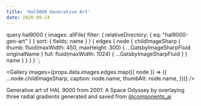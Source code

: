 ```yaml
---
title: 'Hal9000 Generative Art'
date: 2020-09-24
---
```



  query hal9000 {
    images: allFile(
      filter: { relativeDirectory: { eq: "hal9000-gen-art" } }
      sort: { fields: name }
    ) {
      edges {
        node {
          childImageSharp {
            thumb: fluid(maxWidth: 450, maxHeight: 300) {
              ...GatsbyImageSharpFluid
              originalName
            }
            full: fluid(maxWidth: 1024) {
              ...GatsbyImageSharpFluid
            }
          }
          name
        }
      }
    }
  }
`;

<Gallery
  images={props.data.images.edges.map(({ node }) => ({
    ...node.childImageSharp,
    caption: node.name,
    thumbAlt: node.name,
  }))}
/>

Generative art of HAL 9000 from 2001: A Space Odyssey by overlaying three radial gradients generated and saved from
[@components_ai](https://components.ai/)
